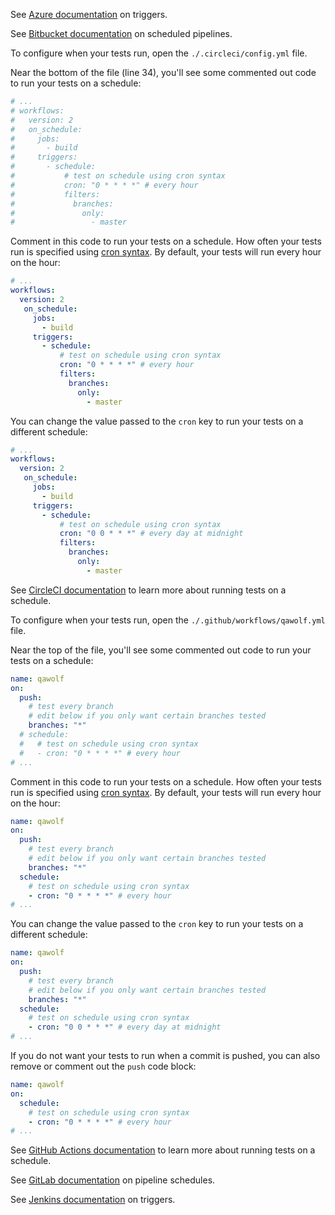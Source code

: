 
<CiTabs>
<TabItem value="azure">

See [Azure documentation](https://docs.microsoft.com/en-us/azure/devops/pipelines/yaml-schema?view=azure-devops&tabs=schema#triggers) on triggers.

</TabItem>
<TabItem value="bitbucket">

See [Bitbucket documentation](https://confluence.atlassian.com/bitbucket/scheduled-pipelines-933078702.html) on scheduled pipelines.

</TabItem>
<TabItem value="circleci">

To configure when your tests run, open the `./.circleci/config.yml` file.

Near the bottom of the file (line 34), you'll see some commented out code to run your tests on a schedule:

```yaml
# ...
# workflows:
#   version: 2
#   on_schedule:
#     jobs:
#       - build
#     triggers:
#       - schedule:
#           # test on schedule using cron syntax
#           cron: "0 * * * *" # every hour
#           filters:
#             branches:
#               only:
#                 - master
```

Comment in this code to run your tests on a schedule. How often your tests run is specified using [cron syntax](https://crontab.guru/). By default, your tests will run every hour on the hour:

```yaml
# ...
workflows:
  version: 2
   on_schedule:
     jobs:
       - build
     triggers:
       - schedule:
           # test on schedule using cron syntax
           cron: "0 * * * *" # every hour
           filters:
             branches:
               only:
                 - master
```

You can change the value passed to the `cron` key to run your tests on a different schedule:

```yaml
# ...
workflows:
  version: 2
   on_schedule:
     jobs:
       - build
     triggers:
       - schedule:
           # test on schedule using cron syntax
           cron: "0 0 * * *" # every day at midnight
           filters:
             branches:
               only:
                 - master
```

See [CircleCI documentation](https://circleci.com/docs/2.0/workflows/#scheduling-a-workflow) to learn more about running tests on a schedule.

</TabItem>
<TabItem value="github">

To configure when your tests run, open the `./.github/workflows/qawolf.yml` file.

Near the top of the file, you'll see some commented out code to run your tests on a schedule:

```yaml
name: qawolf
on:
  push:
    # test every branch
    # edit below if you only want certain branches tested
    branches: "*"
  # schedule:
  #   # test on schedule using cron syntax
  #   - cron: "0 * * * *" # every hour
# ...
```

Comment in this code to run your tests on a schedule. How often your tests run is specified using [cron syntax](https://crontab.guru/). By default, your tests will run every hour on the hour:

```yaml
name: qawolf
on:
  push:
    # test every branch
    # edit below if you only want certain branches tested
    branches: "*"
  schedule:
    # test on schedule using cron syntax
    - cron: "0 * * * *" # every hour
# ...
```

You can change the value passed to the `cron` key to run your tests on a different schedule:

```yaml
name: qawolf
on:
  push:
    # test every branch
    # edit below if you only want certain branches tested
    branches: "*"
  schedule:
    # test on schedule using cron syntax
    - cron: "0 0 * * *" # every day at midnight
# ...
```

If you do not want your tests to run when a commit is pushed, you can also remove or comment out the `push` code block:

```yaml
name: qawolf
on:
  schedule:
    # test on schedule using cron syntax
    - cron: "0 * * * *" # every hour
# ...
```

See [GitHub Actions documentation](https://help.github.com/en/actions/automating-your-workflow-with-github-actions/workflow-syntax-for-github-actions#onschedule) to learn more about running tests on a schedule.

</TabItem>
<TabItem value="gitlab">

See [GitLab documentation](https://docs.gitlab.com/ee/user/project/pipelines/schedules.html) on pipeline schedules.

</TabItem>
<TabItem value="jenkins">

See [Jenkins documentation](https://jenkins.io/doc/book/pipeline/syntax/#triggers) on triggers.

</TabItem>
</CiTabs>

